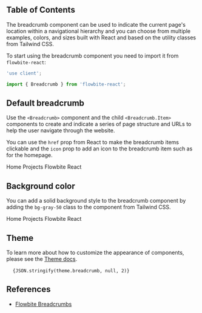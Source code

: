 
## Table of Contents

The breadcrumb component can be used to indicate the current page's location within a navigational hierarchy and you can choose from multiple examples, colors, and sizes built with React and based on the utility classes from Tailwind CSS.

To start using the breadcrumb component you need to import it from `flowbite-react`:

```jsx
'use client';

import { Breadcrumb } from 'flowbite-react';
```

## Default breadcrumb

Use the `<Breadcrumb>` component and the child `<Breadcrumb.Item>` components to create and indicate a series of page structure and URLs to help the user navigate through the website.

You can use the `href` prop from React to make the breadcrumb items clickable and the `icon` prop to add an icon to the breadcrumb item such as for the homepage.

<CodePreview importExternal="import { HiHome } from 'react-icons/hi';" title="Default breadcrumb">
  <Breadcrumb aria-label="Default breadcrumb example">
    <Breadcrumb.Item href="#" icon={HiHome}>
      Home
    </Breadcrumb.Item>
    <Breadcrumb.Item href="#">Projects</Breadcrumb.Item>
    <Breadcrumb.Item>Flowbite React</Breadcrumb.Item>
  </Breadcrumb>
</CodePreview>

## Background color

You can add a solid background style to the breadcrumb component by adding the `bg-gray-50` class to the component from Tailwind CSS.

<CodePreview importExternal="import { HiHome } from 'react-icons/hi';" title="Solid background">
  <Breadcrumb aria-label="Solid background breadcrumb example" className="bg-gray-50 px-5 py-3 dark:bg-gray-900">
    <Breadcrumb.Item href="#" icon={HiHome}>
      Home
    </Breadcrumb.Item>
    <Breadcrumb.Item href="#">Projects</Breadcrumb.Item>
    <Breadcrumb.Item>Flowbite React</Breadcrumb.Item>
  </Breadcrumb>
</CodePreview>

## Theme

To learn more about how to customize the appearance of components, please see the [Theme docs](/docs/customize/theme).

<pre className="language-tsx">
  <code>{JSON.stringify(theme.breadcrumb, null, 2)}</code>
</pre>

## References

- [Flowbite Breadcrumbs](https://flowbite.com/docs/components/breadcrumb/)
